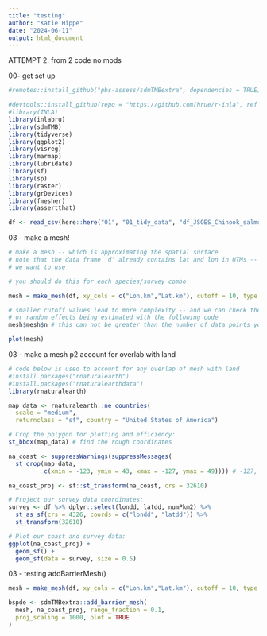 ```yaml
---
title: "testing"
author: "Katie Hippe"
date: "2024-06-11"
output: html_document
---
```

ATTEMPT 2: from 2 code no mods

00- get set up 
```r
#remotes::install_github("pbs-assess/sdmTMBextra", dependencies = TRUE)

#devtools::install_github(repo = "https://github.com/hrue/r-inla", ref = "stable", subdir = "rinla", build = FALSE)
#library(INLA)
library(inlabru)
library(sdmTMB)
library(tidyverse)
library(ggplot2)
library(visreg)
library(marmap)
library(lubridate)
library(sf)
library(sp)
library(raster)
library(grDevices)
library(fmesher)
library(assertthat)
```


```r
df <- read_csv(here::here("01", "01_tidy_data", "df_JSOES_Chinook_salmon_yearling_Interior_Sp.csv"))
```

03 - make a mesh!
```r
# make a mesh -- which is approximating the spatial surface
# note that the data frame 'd' already contains lat and lon in UTMs -- which is what
# we want to use

# you should do this for each species/survey combo

mesh = make_mesh(df, xy_cols = c("Lon.km","Lat.km"), cutoff = 10, type = "kmeans")

# smaller cutoff values lead to more complexity -- and we can check the number of knots,
# or random effects being estimated with the following code
mesh$mesh$n # this can not be greater than the number of data points you have
```
```r
plot(mesh)
```

03 - make a mesh p2 account for overlab with land
```r
# code below is used to account for any overlap of mesh with land
#install.packages("rnaturalearth")
#install.packages("rnaturalearthdata")
library(rnaturalearth)

map_data <- rnaturalearth::ne_countries(
  scale = "medium",
  returnclass = "sf", country = "United States of America")

# Crop the polygon for plotting and efficiency:
st_bbox(map_data) # find the rough coordinates

na_coast <- suppressWarnings(suppressMessages(
  st_crop(map_data,
          c(xmin = -123, ymin = 43, xmax = -127, ymax = 49)))) # -127, -123, 49, 43,

na_coast_proj <- sf::st_transform(na_coast, crs = 32610)

# Project our survey data coordinates:
survey <- df %>% dplyr::select(londd, latdd, numPkm2) %>%
  st_as_sf(crs = 4326, coords = c("londd", "latdd")) %>% 
  st_transform(32610)

# Plot our coast and survey data:
ggplot(na_coast_proj) +
  geom_sf() +
  geom_sf(data = survey, size = 0.5) 
```

03 - testing addBarrierMesh()
```r
mesh = make_mesh(df, xy_cols = c("Lon.km","Lat.km"), cutoff = 10, type = "kmeans")

bspde <- sdmTMBextra::add_barrier_mesh(
  mesh, na_coast_proj, range_fraction = 0.1,
  proj_scaling = 1000, plot = TRUE
)
```
